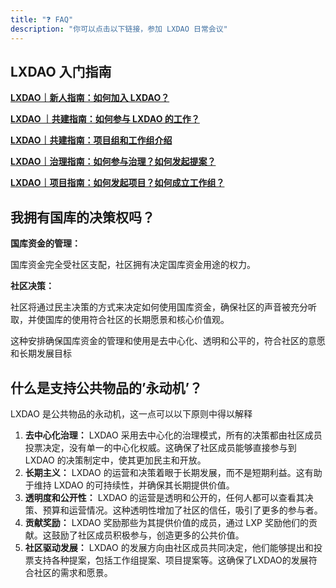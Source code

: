 ```yaml
---
title: "❓ FAQ"
description: "你可以点击以下链接，参加 LXDAO 日常会议"
---
```


## **LXDAO 入门指南**

[**LXDAO｜新人指南：如何加入 LXDAO？**](https://mp.weixin.qq.com/s/7Oew0tIPtGiROk9Jv1QIYg)

[**LXDAO ｜共建指南：如何参与 LXDAO 的工作？**](https://mp.weixin.qq.com/s/6zJQVUcrUMupswjk1V863A)

[**LXDAO｜共建指南：项目组和工作组介绍**](https://mp.weixin.qq.com/s/LIRnnUf9JRBdsmnuP0_CbA)

[**LXDAO｜治理指南：如何参与治理？如何发起提案？**](https://mp.weixin.qq.com/s/_jhk3SzHKhU47aZaj27Q-A)

[**LXDAO｜项目指南：如何发起项目？如何成立工作组？**](https://mp.weixin.qq.com/s/dp0F7lJEIsTm7ADa9DAAhw)

## **我拥有国库的决策权吗？**

**国库资金的管理：**

国库资金完全受社区支配，社区拥有决定国库资金用途的权力。

**社区决策：**

社区将通过民主决策的方式来决定如何使用国库资金，确保社区的声音被充分听取，并使国库的使用符合社区的长期愿景和核心价值观。

这种安排确保国库资金的管理和使用是去中心化、透明和公平的，符合社区的意愿和长期发展目标

## **什么是支持公共物品的’永动机’？**

LXDAO 是公共物品的永动机，这一点可以以下原则中得以解释

1. **去中心化治理：** LXDAO 采用去中心化的治理模式，所有的决策都由社区成员投票决定，没有单一的中心化权威。这确保了社区成员能够直接参与到 LXDAO 的决策制定中，使其更加民主和开放。
2. **长期主义：** LXDAO 的运营和决策着眼于长期发展，而不是短期利益。这有助于维持 LXDAO 的可持续性，并确保其长期提供价值。
3. **透明度和公开性：** LXDAO 的运营是透明和公开的，任何人都可以查看其决策、预算和运营情况。这种透明性增加了社区的信任，吸引了更多的参与者。
4. **贡献奖励：** LXDAO 奖励那些为其提供价值的成员，通过 LXP 奖励他们的贡献。这鼓励了社区成员积极参与，创造更多的公共价值。
5. **社区驱动发展：** LXDAO 的发展方向由社区成员共同决定，他们能够提出和投票支持各种提案，包括工作组提案、项目提案等。这确保了LXDAO的发展符合社区的需求和愿景。